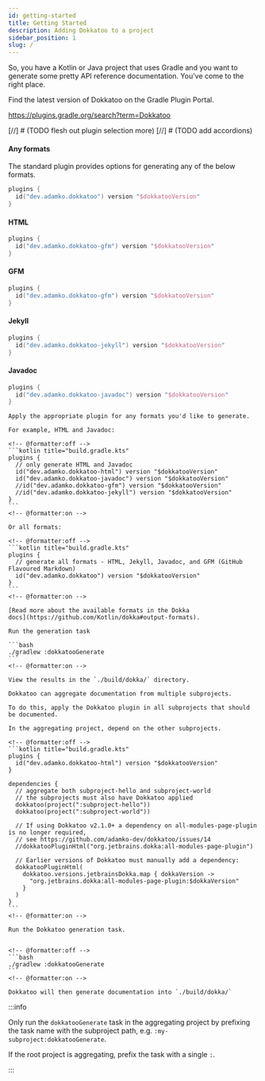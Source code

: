 ```yaml
---
id: getting-started
title: Getting Started
description: Adding Dokkatoo to a project
sidebar_position: 1
slug: /
---
```







So, you have a Kotlin or Java project that uses Gradle and you want to generate some pretty
API reference documentation. You've come to the right place.


Find the latest version of Dokkatoo on the Gradle Plugin Portal.


https://plugins.gradle.org/search?term=Dokkatoo


[//]  # (TODO flesh out plugin selection more)
[//]  # (TODO add accordions)

#### Any formats

The standard plugin provides options for generating any of the below formats.

```kotlin title="build.gradle.kts"
plugins {
  id("dev.adamko.dokkatoo") version "$dokkatooVersion"
}
```

#### HTML


```kotlin title="build.gradle.kts"
plugins {
  id("dev.adamko.dokkatoo-gfm") version "$dokkatooVersion"
}
```


#### GFM

```kotlin title="build.gradle.kts"
plugins {
  id("dev.adamko.dokkatoo-gfm") version "$dokkatooVersion"
}
```

#### Jekyll

```kotlin title="build.gradle.kts"
plugins {
  id("dev.adamko.dokkatoo-jekyll") version "$dokkatooVersion"
}
```

#### Javadoc

```kotlin title="build.gradle.kts"
plugins {
  id("dev.adamko.dokkatoo-javadoc") version "$dokkatooVersion"
}
```

<Tabs>
  <TabItem value="single" label="I have Gradle Project with a single project">

    Apply the appropriate plugin for any formats you'd like to generate.

    For example, HTML and Javadoc:

    <!-- @formatter:off -->
    ```kotlin title="build.gradle.kts"
    plugins {
      // only generate HTML and Javadoc
      id("dev.adamko.dokkatoo-html") version "$dokkatooVersion"
      id("dev.adamko.dokkatoo-javadoc") version "$dokkatooVersion"
      //id("dev.adamko.dokkatoo-gfm") version "$dokkatooVersion"
      //id("dev.adamko.dokkatoo-jekyll") version "$dokkatooVersion"
    }
    ```
    <!-- @formatter:on -->

    Or all formats:

    <!-- @formatter:off -->
    ```kotlin title="build.gradle.kts"
    plugins {
      // generate all formats - HTML, Jekyll, Javadoc, and GFM (GitHub Flavoured Markdown)
      id("dev.adamko.dokkatoo") version "$dokkatooVersion"
    }
    ```
    <!-- @formatter:on -->

    [Read more about the available formats in the Dokka
    docs](https://github.com/Kotlin/dokka#output-formats).

    Run the generation task

    ```bash
    ./gradlew :dokkatooGenerate
    ```
    <!-- @formatter:on -->

    View the results in the `./build/dokka/` directory.
  </TabItem>
  <TabItem value="multiple" label="I have multiple subprojects">

    Dokkatoo can aggregate documentation from multiple subprojects.

    To do this, apply the Dokkatoo plugin in all subprojects that should be documented.

    In the aggregating project, depend on the other subprojects.

    <!-- @formatter:off -->
    ```kotlin title="build.gradle.kts"
    plugins {
      id("dev.adamko.dokkatoo-html") version "$dokkatooVersion"
    }

    dependencies {
      // aggregate both subproject-hello and subproject-world
      // the subprojects must also have Dokkatoo applied
      dokkatoo(project(":subproject-hello"))
      dokkatoo(project(":subproject-world"))

      // If using Dokkatoo v2.1.0+ a dependency on all-modules-page-plugin is no longer required,
      // see https://github.com/adamko-dev/dokkatoo/issues/14
      //dokkatooPluginHtml("org.jetbrains.dokka:all-modules-page-plugin")

      // Earlier versions of Dokkatoo must manually add a dependency:
      dokkatooPluginHtml(
        dokkatoo.versions.jetbrainsDokka.map { dokkaVersion ->
          "org.jetbrains.dokka:all-modules-page-plugin:$dokkaVersion"
        }
      )
    }
    ```
    <!-- @formatter:on -->

    Run the Dokkatoo generation task.


    <!-- @formatter:off -->
    ```bash
    ./gradlew :dokkatooGenerate
    ```
    <!-- @formatter:on -->

    Dokkatoo will then generate documentation into `./build/dokka/`

  </TabItem>
</Tabs>

:::info

Only run the `dokkatooGenerate` task in the aggregating project
by prefixing the task name with the subproject path,
e.g. `:my-subproject:dokkatooGenerate`.

If the root project is aggregating, prefix the task with a single `:`.

:::

